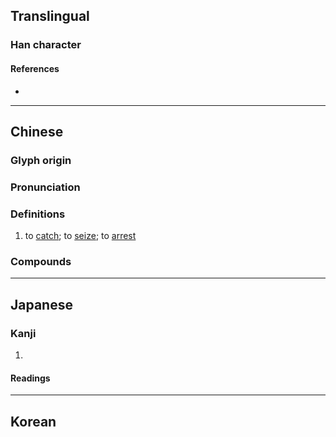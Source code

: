 {{character info}}
==Translingual==

===Han character===
{{Han char|rn=64|rad=手|as=07|sn=10|four=53027|canj=QIJB|ids=⿰扌甫}}

====References====
* {{Han ref|kx=0434.090|dkj=12157|dj=0783.160|hdz=31878.050|uh=6355|ud=25429|bh=AEB7|bd=44727}}

----

==Chinese==
{{zh-forms}}

===Glyph origin===
{{Han etym}}

===Pronunciation===
{{zh-pron
|m=bǔ
|ma=Zh-bu.ogg
|m-s=
|c=bou6
|c-t=
|g=
|h=pfs=phu
|j=
|mb=
|md=buô
|mn=pô͘/tw:pó͘/tw,xm,zz:pō͘
|mn_note=pô͘ - literary (Quanzhou); pō͘ - literary (Xiamen, Zhangzhou); pô͘ - vernacular (俗, Xiamen, Zhangzhou)
|mn-t=bu6
|w=
|x=
|mc=y
|oc=y
|cat=v
}}

===Definitions===
{{zh-hanzi}}

# to [[catch]]; to [[seize]]; to [[arrest]]
#: {{zh-x|捕魚|catch fish}}

===Compounds===
{{zh-der|捕手|大肆搜捕|廣捕文書|係風捕景|廣捕|官捕|剿捕|名捕|圍捕|海捕|捕蟲植物|掩雀捕蟬|比捕|捕快|捕捉|挨捕|捕獲|捕繩|捕頭|捕蛇去齒|捕衙|捕魚權|捕生|捕魚|捕風捉影|捕房|白捕|捕殺|捕鯨船|捕影繫風|捕人|捕風繫影|捕撈|捕影拿風|握風捕影|捕拿|捕蠅草|捕捉畋獵|捕蟲網|打捕|捕役|捕風弄月|海捕公文|捉風捕影|應捕|撈捕|捕食|查捕|海捕文書|捕蟲燈|拘捕|掩目捕雀|拒捕|捕蚊燈|搜捕|望風捕影|捕蠅紙|捉影捕風|捕蟲堇菜|捕緝|羅捕|逮捕|繫風捕景|追捕|追風捕影|巡捕房|緝捕|繫風捕影|陰捕|巡捕|跡捕|跟捕|誘捕|間捕}}

{{zh-cat|Elementary}}

----

==Japanese==

===Kanji===
{{ja-kanji|grade=c|rs=手07}}

# {{rfdef|ja|sort=手07}}

====Readings====
{{ja-readings
|goon=ぶ
|kanon=ほ
|kun=と-らえる, と-らわれる, つか-まる, つか-まえる, と-る
}}

----

==Korean==